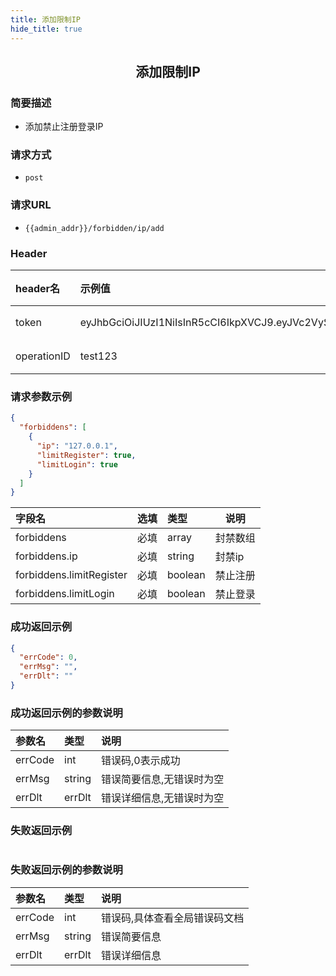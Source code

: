 ```yaml
---
title: 添加限制IP
hide_title: true
---
```


<center>

## 添加限制IP

</center>

### 简要描述
- 添加禁止注册登录IP
### 请求方式
- `post` 
### 请求URL
- `{{admin_addr}}/forbidden/ip/add` 


### Header
|header名|示例值|选填|类型|说明|
|:----    |:-------    |:--- |---|------      |
|token|eyJhbGciOiJIUzI1NiIsInR5cCI6IkpXVCJ9.eyJVc2VySUQiOiJhZG1pbjIiLCJVc2VyVHlwZSI6MiwiZXhwIjoxNjk4OTE4Njg5LCJuYmYiOjE2OTExNDIzODksImlhdCI6MTY5MTE0MjY4OX0.oIpGc9Ka7tTuPYY34PeiqJwvfF0QZnhInomktOCtYAc|必填|string||
|operationID|test123|必填|string||


### 请求参数示例


```json
{
  "forbiddens": [
    {
      "ip": "127.0.0.1",
      "limitRegister": true,
      "limitLogin": true
    }
  ]
}
```
|字段名|选填|类型|说明|
|:----    |:-------    |:--- |---|
|forbiddens|必填|array|封禁数组|
|forbiddens.ip|必填|string|封禁ip|
|forbiddens.limitRegister|必填|boolean|禁止注册|
|forbiddens.limitLogin|必填|boolean|禁止登录|
### 成功返回示例


```json
{
  "errCode": 0,
  "errMsg": "",
  "errDlt": ""
}
```
### 成功返回示例的参数说明


|参数名|类型|说明|
|:----    |:-------    |:--- |
|errCode|int|错误码,0表示成功|
|errMsg|string|错误简要信息,无错误时为空|
|errDlt|errDlt|错误详细信息,无错误时为空|
### 失败返回示例


```json

```
### 失败返回示例的参数说明


|参数名|类型|说明|
|:----    |:-------    |:--- |
|errCode|int|错误码,具体查看全局错误码文档|
|errMsg|string|错误简要信息|
|errDlt|errDlt|错误详细信息|
